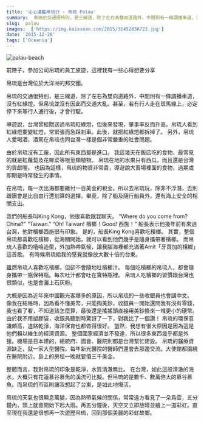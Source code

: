 ```yaml
---
title: '沁心湛藍帛琉行 - 帛琉 Palau'
summary:  帛琉的交通很特別，是三線道，除了左右為雙向道路外，中間則有一條調播車道，沒有紅綠燈。但帛琉並沒有因此而交通大亂。
slug:  palau
images:  ['https://img.kaixsean.com/2015/31452836722.jpg']
date: '2015-12-26'
tags: ['Oceania']
---
```

![palau-beach](https://img.kaixsean.com/2015/31452836722.jpg)

前陣子，參加公司帛琉的員工旅遊，這裡我有一些心得想要分享

帛琉是台灣位於大洋洲的邦交國。

帛琉的交通很特別，是三線道，除了左右為雙向道路外，中間則有一條調播車道，沒有紅綠燈。但帛琉並沒有因此而交通大亂。甚至，若有行人走在斑馬線上，必定停下來等行人通行後，才會行駛。

導遊說，台灣曾經贈送過帛琉紅綠燈，但後來發現，肇事率反而升高。帛琉人看到紅綠燈要變紅燈，常緊張而急踩剎車。此後，就把紅綠燈都拆掉了。
另外，帛琉人愛喝酒，酒駕在帛琉也同台灣一樣是個非常嚴重的社會問題。 

由於帛琉沒有工廠，因此所有東西都是進口。
我這幾天在飯店吃的食物，最常見的就是紅蘿蔔及花椰菜等根莖類植物。
帛琉在地的水果只有西瓜，而且還是台灣的貢獻喔。
也因為這樣，帛琉的物資非常貴，導遊說大賣場裡面的食物，過期或即期是時常發生的事情。

在帛琉，每一次出海都要繳付一百美金的稅金。所以去帛琉玩，除非不浮潛，否則跟團會是比自由行還划算的選擇。畢竟，除了船及隨行船員外，還有海上安全的相關支出。 

我們的船長叫King Kong，他很喜歡跟我聊天。
“Where do you come from? China?" “Taiwan." 
“Oh! Taiwan! 檳榔！Good! 西施！” 
船長表示他幾年前有來過台灣，他對檳榔西施很有印象。
是的，船長King Kong喜歡吃檳榔。
其實，整個帛琉都喜歡吃檳榔，從海關開始，就可以看到他們幾乎是隨身攜帶著檳榔。
而帛琉人喜歡的嘻哈造型，外加熱帶氣候，讓我腦海裡都充滿著Amit「牙買加的檳榔」這首歌。
有時候帛琉給我的感覺就像放大數十倍的台東。

雖燃帛琉人喜歡吃檳榔，但卻不會隨地吐檳榔汁。
每個吃檳榔的帛琉人，都會隨身攜帶一瓶保特瓶。每次吐汁都會吐在寶特瓶裡。
帛琉人吃檳榔的習慣跟台灣也很類似，也是會灑上石灰粉。

大概是因為近年來中國觀光客爆多的原因，所以帛琉的一些收銀員也會講中文。
像我在結帳時，因為看不懂美幣，只能掏美鈔。收銀員一開始還問我有沒有零錢，我也看了看，不知道該怎麼算，最後還是搖搖頭直接用美鈔換來一堆更小的硬幣。由於我不用塑膠袋，收銀員聽到時驚訝了一下，對我比了一個讚！
帛琉的環保意識頗高，道路乾淨，海洋保育也都做得很好。
當然，我想有很大原因是因為這是他們賴以維生的經濟資源。 
整個國家經濟並不發達，所以很多東西幾乎都是外援。機場是日本建的，總統府、國會、醫院則都是台灣幫忙建設。
帛琉的醫療資源缺乏，就一家大型醫院。每年新光醫院的醫師們還會去那邊交流。大使館都圍繞在醫院附近。島上的房租一晚就要價三千美金。

整體而言，我對帛琉的印象是乾淨，水質清澈無比。
在台灣，如此這般清澈的海水，大概只有花蓮慕谷慕魚的溪流可比擬。但帛琉的是數千、數萬倍大的慕谷慕魚。而帛琉的市區則讓我想起了台東，是如此地慢活。

帛琉的天氣也很瞬息萬變，因為熱帶氣候的關係，常常遠方看見了一朵烏雲，五分鐘內，頭上就會開始下起大雨。再五分鐘後，天空又立即放晴並繪上一道彩虹。直至現在我還是很想再一次遊歷帛琉，回到那個美麗的彩虹故鄉。